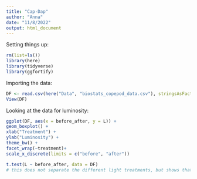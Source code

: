 ```yaml
---
title: "Cap-Dap"
author: "Anna"
date: "11/8/2022"
output: html_document
---
```


Setting things up:
```r
rm(list=ls())
library(here)
library(tidyverse)
library(ggfortify)
```

Importing the data:
```r
DF <- read.csv(here("Data", "biostats_copepod_data.csv"), stringsAsFactors = T)
View(DF)
```

Looking at the data for luminosity:
```r
ggplot(DF, aes(x = before_after, y = L)) +
geom_boxplot() +
xlab("Treatment") +
ylab("Luminosity") +
theme_bw() +
facet_wrap(~treatment)+
scale_x_discrete(limits = c("before", "after"))
```
```r
t.test(L ~ before_after, data = DF)
# this does not separate the different light treatments, but shows that for both natural light and darkness treatments, the pigmentation of the copepods fades during a 7-day period
```



